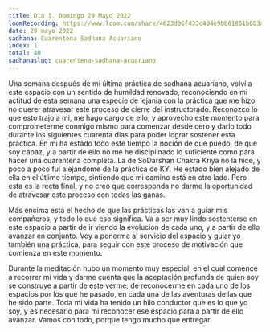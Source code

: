 ```yaml
---
title: Dia 1. Domingo 29 Mayo 2022
loomRecording: https://www.loom.com/share/4623d36f433c404e9bb61861b003ae72
date: 29 mayo 2022
sadhana: Cuarentena Sadhana Acuariano
index: 1
total: 40
sadhanaslug: cuarentena-sadhana-acuariano
---
```


Una semana después de mi última práctica de sadhana acuariano, volví a este espacio con un sentido de humildad renovado, reconociendo en mi actitud de esta semana una especie de lejanía con la práctica que me hizo no querer atravesar este proceso de cierre del instructorado. Reconozco lo que esto trajo a mi, me hago cargo de ello, y aprovecho este momento para comprometerme conmigo mismo para comenzar desde cero y darlo todo durante los siguientes cuarenta días para poder lograr sostener esta práctica. En mi ha estado todo este tiempo la noción de que puedo, de que soy capaz, y a partir de ello no me he disciplinado lo suficiente como para hacer una cuarentena completa. La de SoDarshan Chakra Kriya no la hice, y poco a poco fui alejándome de la práctica de KY. He estado bien alejado de ella en el útlimo tiempo, sintiendo que mi camino está en otro lado. Pero esta es la recta final, y no creo que corresponda no darme la oportunidad de atravesar este proceso con todas las ganas.

Más encima está el hecho de que las prácticas las van a guiar mis compañeros, y todo lo que eso significa. Va a ser muy lindo sostenterse en este espacio a partir de ir viendo la evolución de cada uno, y a partir de ello avanzar en conjunto. Voy a ponerme al servicio del espacio y guiar yo también una práctica, para seguir con este proceso de motivación que comienza en este momento.

Durante la meditación hubo un momento muy especial, en el cual comencé a recorrer mi vida y darme cuenta que la aceptación profunda de quien soy se construye a partir de este verme, de reconocerme en cada uno de los espacios por los que he pasado, en cada una de las aventuras de las que he sido parte. Toda mi vida ha tenido un hilo conductor que es lo que yo soy, y es necesario para mi reconocer ese espacio para a partir de ello avanzar. Vamos con todo, porque tengo mucho que entregar.
